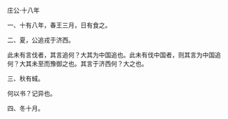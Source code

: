 

庄公·十八年

一、十有八年，春王三月，日有食之。

二、夏，公追戎于济西。

此未有言伐者，其言追何？大其为中国追也。此未有伐中国者，则其言为中国追何？大其未至而豫御之也。其言于济西何？大之也。

三、秋有蜮。

何以书？记异也。

四、冬十月。

